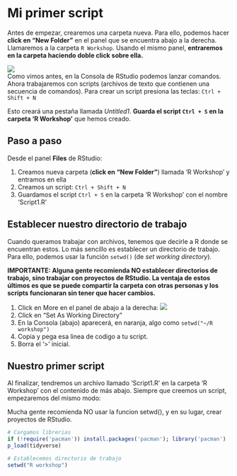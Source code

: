 # Mi primer script{#Mi_primer_script}

Antes de empezar, crearemos una carpeta nueva. Para ello, podemos hacer **click en "New Folder"** en el panel que se encuentra abajo a la derecha. Llamaremos a la carpeta `R Workshop`. Usando el mismo panel, **entraremos en la carpeta haciendo doble click sobre ella.**

![](Images/Files.png)  
Como vimos antes, en la Consola de RStudio podemos lanzar comandos. Ahora trabajaremos con scripts (archivos de texto que contienen una secuencia de comandos). Para crear un script presiona las teclas: `Ctrl + Shift + N`  

Esto creará una pestaña llamada *Untitled1*. **Guarda el script `Ctrl + S` en la carpeta 'R Workshop'** que hemos creado.   

## Paso a paso
Desde el panel **Files** de RStudio:

1. Creamos nueva carpeta (**click en "New Folder"**) llamada 'R Workshop'  y entramos en ella 
2. Creamos un script: `Ctrl + Shift + N`
3. Guardamos el script `Ctrl + S` en la carpeta 'R Workshop' con el nombre 'Script1.R'


## Establecer nuestro directorio de trabajo
Cuando queramos trabajar con archivos, tenemos que decirle a R donde se encuentran estos. Lo más sencillo es establecer un directorio de trabajo. Para ello, podemos usar la función `setwd()` (de *set working directory*). 

**IMPORTANTE: Alguna gente recomienda NO establecer directorios de trabajo, sino trabajar con proyectos de RStudio. La ventaja de estos últimos es que se puede compartir la carpeta con otras personas y los scripts funcionaran sin tener que hacer cambios. **

1. Click en More en el panel de abajo a la derecha: ![](Images/More.png)
2. Click en "Set As Working Directory"
3. En la Consola (abajo) aparecerá, en naranja, algo como `setwd("~/R workshop")`
4. Copia y pega esa linea de codigo a tu script. 
5. Borra el '> ' inicial.


## Nuestro primer script

Al finalizar, tendremos un archivo llamado 'Script1.R' en la carpeta 'R Workshop' con el contenido de más abajo. Siempre que creemos un script, empezaremos del mismo modo:

Mucha gente recomienda NO usar la funcion setwd(), y en su lugar, crear proyectos de RStudio.

```r
# Cargamos librerias
if (!require('pacman')) install.packages('pacman'); library('pacman')
p_load(tidyverse)

# Establecemos directorio de trabajo
setwd("R workshop")

```